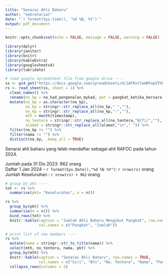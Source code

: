 ```yaml
---
title: "Senarai Ahli Baharu"
author: "Sekretariat"
date: "`r format(Sys.time(), '%d %B, %Y')`"
output: pdf_document
---
```


```r
knitr::opts_chunk$set(echo = FALSE, message = FALSE, warning = FALSE)

library(dplyr)
library(janitor)
library(knitr)
library(kableExtra)
library(googlesheets4)
library(lubridate)

# read google spreadsheet file from google drive ----
ss <- gs4_get("https://docs.google.com/spreadsheets/d/1AFRvt7wmRFepVThPW3ikItWRWxdSeZz91K9utUqbTS0/edit?resourcekey#gid=621805772")
rs <- read_sheet(ss, sheet = 1) %>% 
  clean_names() %>%
  rename(no_kp = no_kad_pengenalan_mykad, pkt = pangkat_ketika_bersara, ttp = tarikh_bersara) %>%
  mutate(no_kp = as.character(no_kp),
         no_kp = stringr::str_replace_all(no_kp," ",""),
         no_kp = stringr::str_replace_all(no_kp,"-",""),
         mth = month(timestamp),
         no_tentera = stringr::str_replace_all(no_tentera,"N|T|/",""),
         alamat = stringr::str_replace_all(alamat,"\n"," ")) %>% 
  filter(no_kp != "") %>% 
  filter(nama != "") %>% 
  distinct(no_kp, .keep_all = TRUE)

```
Senarai ahli baharu yang telah mendaftar sebagai ahli RAFOC pada tahun 2024.

Jumlah pada 31 Dis 2023: 962 orang    
Daftar 1 Jan 2024 -  `r format(Sys.Date(),"%d %b %Y")`: `r nrow(rs)` orang    
Jumlah Keseluruhan : `r nrow(rs) + 962` orang

```r
# group by pkt ----
tot <- rs %>% 
  summarise(pkt= "Keseluruhan", n = n())

rs %>% 
  group_by(pkt) %>%
  summarise(n = n()) %>%
  bind_rows(tot) %>% 
  knitr::kable(caption = "Jumlah Ahli Baharu Mengikut Pangkat", row.names = TRUE, booktab = TRUE, position = "h",
               col.names = c("Pangkat", "Jumlah"))
```

```r
# print list of new members ----
rs %>% 
  mutate(nama = stringr::str_to_title(nama)) %>% 
  select(mth, no_tentera, nama, pkt) %>%
  group_by(mth) %>% 
  knitr::kable(caption = "Senarai Ahli Baharu", row.names = TRUE, 
               col.names = c("Siri", "Bln", "No. Tentera", "Nama", "Pangkat")) %>% 
  collapse_rows(columns = 2)
```

